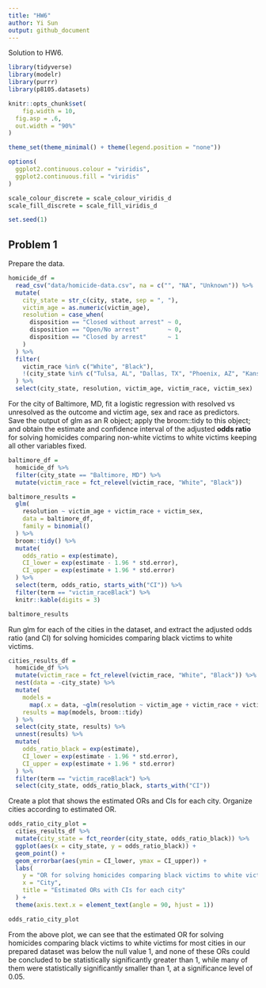 ```yaml
---
title: "HW6"
author: Yi Sun
output: github_document
---
```


Solution to HW6.

```r
library(tidyverse)
library(modelr)
library(purrr)
library(p8105.datasets)

knitr::opts_chunk$set(
	fig.width = 10, 
  fig.asp = .6,
  out.width = "90%"
)

theme_set(theme_minimal() + theme(legend.position = "none"))

options(
  ggplot2.continuous.colour = "viridis",
  ggplot2.continuous.fill = "viridis"
)

scale_colour_discrete = scale_colour_viridis_d
scale_fill_discrete = scale_fill_viridis_d

set.seed(1)
```

## Problem 1

Prepare the data.

```r
homicide_df = 
  read_csv("data/homicide-data.csv", na = c("", "NA", "Unknown")) %>% 
  mutate(
    city_state = str_c(city, state, sep = ", "),
    victim_age = as.numeric(victim_age),
    resolution = case_when(
      disposition == "Closed without arrest" ~ 0,
      disposition == "Open/No arrest"        ~ 0,
      disposition == "Closed by arrest"      ~ 1
    )
  ) %>% 
  filter(
    victim_race %in% c("White", "Black"),
    !(city_state %in% c("Tulsa, AL", "Dallas, TX", "Phoenix, AZ", "Kansas City, MO"))
  ) %>% 
  select(city_state, resolution, victim_age, victim_race, victim_sex)
```

For the city of Baltimore, MD, fit a logistic regression with resolved vs unresolved as the outcome and victim age, sex and race as predictors.  
Save the output of glm as an R object; apply the broom::tidy to this object; and obtain the estimate and confidence interval of the adjusted **odds ratio** for solving homicides comparing non-white victims to white victims keeping all other variables fixed.

```r
baltimore_df =
  homicide_df %>% 
  filter(city_state == "Baltimore, MD") %>% 
  mutate(victim_race = fct_relevel(victim_race, "White", "Black"))

baltimore_results = 
  glm(
    resolution ~ victim_age + victim_race + victim_sex, 
    data = baltimore_df,
    family = binomial()
  ) %>% 
  broom::tidy() %>% 
  mutate(
    odds_ratio = exp(estimate),
    CI_lower = exp(estimate - 1.96 * std.error),
    CI_upper = exp(estimate + 1.96 * std.error)
  ) %>% 
  select(term, odds_ratio, starts_with("CI")) %>% 
  filter(term == "victim_raceBlack") %>% 
  knitr::kable(digits = 3)

baltimore_results
```

Run glm for each of the cities in the dataset, and extract the adjusted odds ratio (and CI) for solving homicides comparing black victims to white victims.

```r
cities_results_df = 
  homicide_df %>% 
  mutate(victim_race = fct_relevel(victim_race, "White", "Black")) %>% 
  nest(data = -city_state) %>% 
  mutate(
    models = 
      map(.x = data, ~glm(resolution ~ victim_age + victim_race + victim_sex, data = .x, family = binomial())), 
    results = map(models, broom::tidy)
  ) %>% 
  select(city_state, results) %>% 
  unnest(results) %>% 
  mutate(
    odds_ratio_black = exp(estimate),
    CI_lower = exp(estimate - 1.96 * std.error),
    CI_upper = exp(estimate + 1.96 * std.error)
  ) %>% 
  filter(term == "victim_raceBlack") %>% 
  select(city_state, odds_ratio_black, starts_with("CI"))
```

Create a plot that shows the estimated ORs and CIs for each city. Organize cities according to estimated OR.

```r
odds_ratio_city_plot = 
  cities_results_df %>% 
  mutate(city_state = fct_reorder(city_state, odds_ratio_black)) %>% 
  ggplot(aes(x = city_state, y = odds_ratio_black)) + 
  geom_point() + 
  geom_errorbar(aes(ymin = CI_lower, ymax = CI_upper)) + 
  labs(
    y = "OR for solving homicides comparing black victims to white victims",
    x = "City",
    title = "Estimated ORs with CIs for each city"
  ) +
  theme(axis.text.x = element_text(angle = 90, hjust = 1))

odds_ratio_city_plot
```

From the above plot, we can see that the estimated OR for solving homicides comparing black victims to white victims for most cities in our prepared dataset was below the null value 1, and none of these ORs could be concluded to be statistically significantly greater than 1, while many of them were statistically significantly smaller than 1, at a significance level of 0.05.